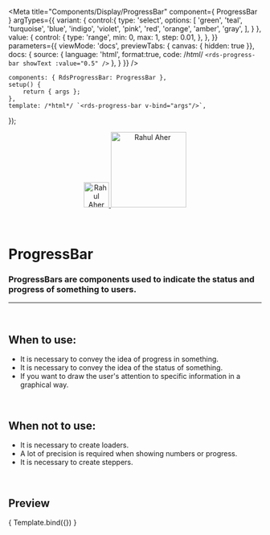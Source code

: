 
<Meta
	title="Components/Display/ProgressBar"
	component={ ProgressBar }
	argTypes={{
		variant: {
			control:{
				type: 'select',
				options: [
					'green',
					'teal',
					'turquoise',
					'blue',
					'indigo',
					'violet',
					'pink',
					'red',
					'orange',
					'amber',
					'gray',
				],
			}
		},
		value: {
			control: {
				type: 'range',
				min: 0,
				max: 1,
				step: 0.01,
			},
		},
	}}
	parameters={{
		viewMode: 'docs',
		previewTabs: { canvas: { hidden: true }},
		docs: {
			source: {
				language: 'html',
				format:true,
				code: /*html*/ 
`<rds-progress-bar
	showText
	:value="0.5"
/>`
			},
		}
	}}
/>

	components: { RdsProgressBar: ProgressBar },
	setup() {
		return { args };
	},
	template: /*html*/ `<rds-progress-bar v-bind="args"/>`,
});

<div align="center" style={{display: 'flex'}}>
    <a href="https://rahulaher.netlify.app">
        <img src="../../../img/logo/glyph-black-colored.svg" alt="Rahul Aher logo" width="50" />
        <img src="../../../img/logo/word-black-colored.svg" alt="Rahul Aher" width="150" />
    </a>
</div>

<br />
<br />

# ProgressBar

### ProgressBars are components used to indicate the status and progress of something to users.
---
<br />

## When to use:
- It is necessary to convey the idea of ​​progress in something.
- It is necessary to convey the idea of ​​the status of something.
- If you want to draw the user's attention to specific information in a graphical way.

<br />

## When not to use:
- It is necessary to create loaders.
- A lot of precision is required when showing numbers or progress.
- It is necessary to create steppers.

<br />

## Preview

<Canvas>
	<Story
		name="Progress bar"
		args={{
			value: 0.5,
			showText: true,
		}}
	>
		{ Template.bind({}) }
	</Story>
</Canvas>

<ArgsTable story="Progress bar" />